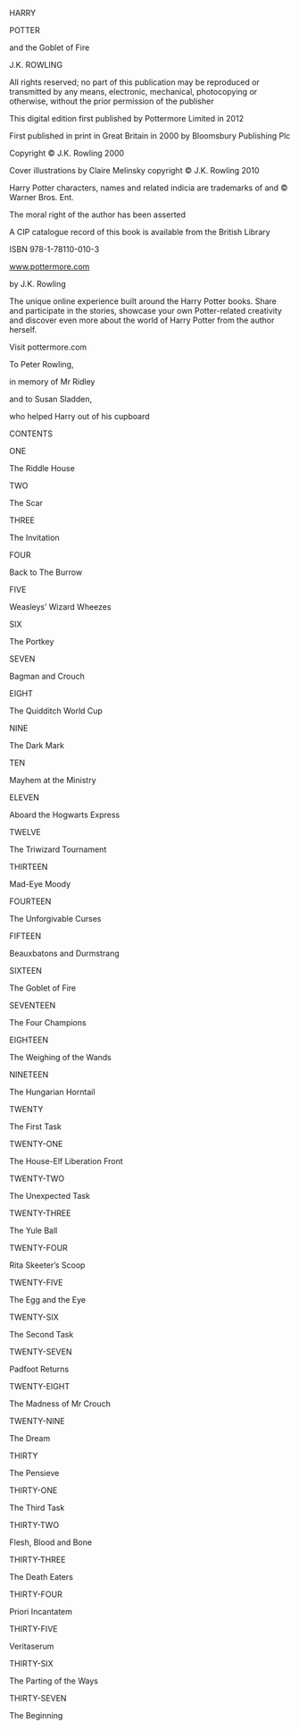 HARRY

POTTER

and the Goblet of Fire

J.K. ROWLING

All rights reserved; no part of this publication may be reproduced or transmitted by any means, electronic, mechanical, photocopying or otherwise, without the prior permission of the publisher

This digital edition first published by Pottermore Limited in 2012

First published in print in Great Britain in 2000 by Bloomsbury Publishing Plc

Copyright © J.K. Rowling 2000

Cover illustrations by Claire Melinsky copyright © J.K. Rowling 2010

Harry Potter characters, names and related indicia are trademarks of and © Warner Bros. Ent.

The moral right of the author has been asserted

A CIP catalogue record of this book is available from the British Library

ISBN 978-1-78110-010-3

www.pottermore.com

by J.K. Rowling

The unique online experience built around the Harry Potter books. Share and participate in the stories, showcase your own Potter-related creativity and discover even more about the world of Harry Potter from the author herself.

Visit pottermore.com

To Peter Rowling,

in memory of Mr Ridley

and to Susan Sladden,

who helped Harry out of his cupboard

CONTENTS

ONE

The Riddle House

TWO

The Scar

THREE

The Invitation

FOUR

Back to The Burrow

FIVE

Weasleys’ Wizard Wheezes

SIX

The Portkey

SEVEN

Bagman and Crouch

EIGHT

The Quidditch World Cup

NINE

The Dark Mark

TEN

Mayhem at the Ministry

ELEVEN

Aboard the Hogwarts Express

TWELVE

The Triwizard Tournament

THIRTEEN

Mad-Eye Moody

FOURTEEN

The Unforgivable Curses

FIFTEEN

Beauxbatons and Durmstrang

SIXTEEN

The Goblet of Fire

SEVENTEEN

The Four Champions

EIGHTEEN

The Weighing of the Wands

NINETEEN

The Hungarian Horntail

TWENTY

The First Task

TWENTY-ONE

The House-Elf Liberation Front

TWENTY-TWO

The Unexpected Task

TWENTY-THREE

The Yule Ball

TWENTY-FOUR

Rita Skeeter’s Scoop

TWENTY-FIVE

The Egg and the Eye

TWENTY-SIX

The Second Task

TWENTY-SEVEN

Padfoot Returns

TWENTY-EIGHT

The Madness of Mr Crouch

TWENTY-NINE

The Dream

THIRTY

The Pensieve

THIRTY-ONE

The Third Task

THIRTY-TWO

Flesh, Blood and Bone

THIRTY-THREE

The Death Eaters

THIRTY-FOUR

Priori Incantatem

THIRTY-FIVE

Veritaserum

THIRTY-SIX

The Parting of the Ways

THIRTY-SEVEN

The Beginning

